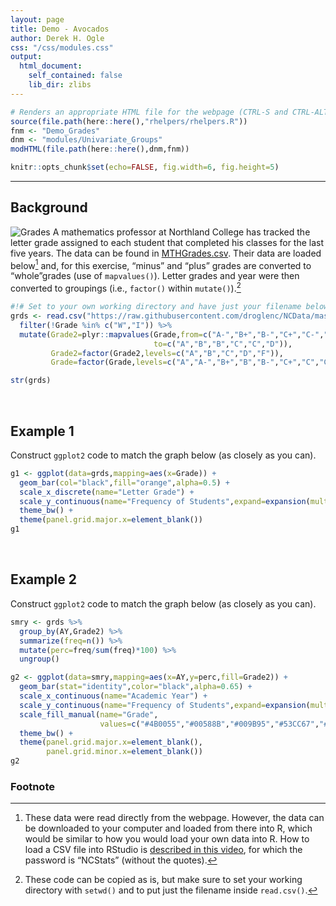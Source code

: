 ```yaml
---
layout: page
title: Demo - Avocados
author: Derek H. Ogle
css: "/css/modules.css"
output:
  html_document:
    self_contained: false
    lib_dir: zlibs
---
```


```r
# Renders an appropriate HTML file for the webpage (CTRL-S and CTRL-ALT-C)
source(file.path(here::here(),"rhelpers/rhelpers.R"))
fnm <- "Demo_Grades"
dnm <- "modules/Univariate_Groups"
modHTML(file.path(here::here(),dnm,fnm))
```
```r
knitr::opts_chunk$set(echo=FALSE, fig.width=6, fig.height=5)
```

----

## Background
<img src="../zimgs/ReportCard.jpg" alt="Grades" class="img-right">
A mathematics professor at Northland College has tracked the letter grade assigned to each student that completed his classes for the last five years. The data can be found in [MTHGrades.csv](https://raw.githubusercontent.com/droglenc/NCData/master/MTHGrades.csv). Their data are loaded below[^loaddata] and, for this exercise, "minus" and "plus" grades are converted to "whole"grades (use of `mapvalues()`). Letter grades and year were then converted to groupings (i.e., `factor()` within `mutate()`).[^copycode]

```r
#!# Set to your own working directory and have just your filename below.
grds <- read.csv("https://raw.githubusercontent.com/droglenc/NCData/master/MTHGrades.csv") %>%
  filter(!Grade %in% c("W","I")) %>%
  mutate(Grade2=plyr::mapvalues(Grade,from=c("A-","B+","B-","C+","C-","D+"),
                                to=c("A","B","B","C","C","D")),
         Grade2=factor(Grade2,levels=c("A","B","C","D","F")),
         Grade=factor(Grade,levels=c("A","A-","B+","B","B-","C+","C","C-","D+","D","F")))

str(grds)
```

&nbsp;

## Example 1
Construct `ggplot2` code to match the graph below (as closely as you can).

```r
g1 <- ggplot(data=grds,mapping=aes(x=Grade)) +
  geom_bar(col="black",fill="orange",alpha=0.5) +
  scale_x_discrete(name="Letter Grade") +
  scale_y_continuous(name="Frequency of Students",expand=expansion(mult=c(0,0.02))) +
  theme_bw() +
  theme(panel.grid.major.x=element_blank())
g1
```

&nbsp;

## Example 2
Construct `ggplot2` code to match the graph below (as closely as you can).

```r
smry <- grds %>%
  group_by(AY,Grade2) %>%
  summarize(freq=n()) %>%
  mutate(perc=freq/sum(freq)*100) %>%
  ungroup()

g2 <- ggplot(data=smry,mapping=aes(x=AY,y=perc,fill=Grade2)) +
  geom_bar(stat="identity",color="black",alpha=0.65) +
  scale_x_continuous(name="Academic Year") +
  scale_y_continuous(name="Frequency of Students",expand=expansion(mult=c(0,0))) +
  scale_fill_manual(name="Grade",
                    values=c("#4B0055","#00588B","#009B95","#53CC67","#FDE333")) +
  theme_bw() +
  theme(panel.grid.major.x=element_blank(),
        panel.grid.minor.x=element_blank())
g2
```

### Footnote
[^getdata]: This CSV file is freely available from Kaggle at [this page](). However, you must sign-in to download the data file. I did this and made it available from my website at the link above.

[^loaddata]: These data were read directly from the webpage. However, the data can be downloaded to your computer and loaded from there into R, which would be similar to how you would load your own data into R. How to load a CSV file into RStudio is [described in this video](https://vimeo.com/144035138), for which the password is "NCStats" (without the quotes).

[^copycode]: These code can be copied as is, but make sure to set your working directory with `setwd()` and to put just the filename inside `read.csv()`.
